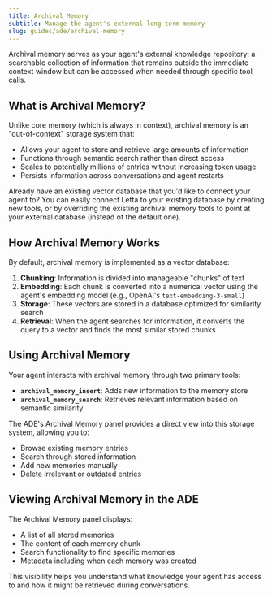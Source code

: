 ```yaml
---
title: Archival Memory
subtitle: Manage the agent's external long-term memory
slug: guides/ade/archival-memory
---
```


Archival memory serves as your agent's external knowledge repository: a searchable collection of information that remains outside the immediate context window but can be accessed when needed through specific tool calls.

## What is Archival Memory?

Unlike core memory (which is always in context), archival memory is an "out-of-context" storage system that:

- Allows your agent to store and retrieve large amounts of information
- Functions through semantic search rather than direct access
- Scales to potentially millions of entries without increasing token usage
- Persists information across conversations and agent restarts

<Tip>
Already have an existing vector database that you'd like to connect your agent to? You can easily connect Letta to your existing database by creating new tools, or by overriding the existing archival memory tools to point at your external database (instead of the default one).
</Tip>

## How Archival Memory Works

By default, archival memory is implemented as a vector database:

1. **Chunking**: Information is divided into manageable "chunks" of text
2. **Embedding**: Each chunk is converted into a numerical vector using the agent's embedding model (e.g., OpenAI's `text-embedding-3-small`)
3. **Storage**: These vectors are stored in a database optimized for similarity search
4. **Retrieval**: When the agent searches for information, it converts the query to a vector and finds the most similar stored chunks

## Using Archival Memory

Your agent interacts with archival memory through two primary tools:

- **`archival_memory_insert`**: Adds new information to the memory store
- **`archival_memory_search`**: Retrieves relevant information based on semantic similarity

The ADE's Archival Memory panel provides a direct view into this storage system, allowing you to:

- Browse existing memory entries
- Search through stored information
- Add new memories manually
- Delete irrelevant or outdated entries

## Viewing Archival Memory in the ADE

The Archival Memory panel displays:

- A list of all stored memories
- The content of each memory chunk
- Search functionality to find specific memories
- Metadata including when each memory was created

This visibility helps you understand what knowledge your agent has access to and how it might be retrieved during conversations.
